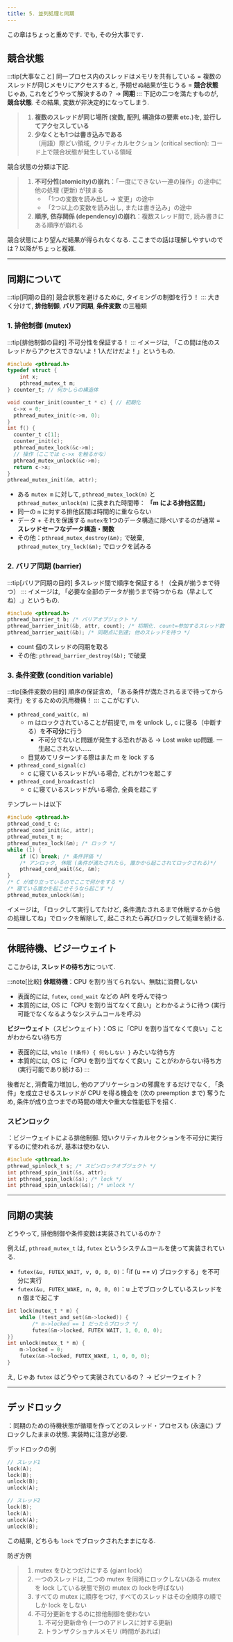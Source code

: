 ```yaml
---
title: 5. 並列処理と同期
---
```


この章はちょっと重めです. でも, その分大事です.

## 競合状態
:::tip[大事なこと]
同一プロセス内のスレッドはメモリを共有している = 複数のスレッドが同じメモリにアクセスすると, 予期せぬ結果が生じうる = **競合状態**  
じゃあ, これをどうやって解決するの？ $\rightarrow$ **同期**
:::
下記の二つを満たすものが, **競合状態**. その結果, 変数が非決定的になってしまう.
> 1. **複数のスレッドが同じ場所 (変数, 配列, 構造体の要素 etc.)を, 並行してアクセスしている**
> 2. **少なくとも1つは書き込みである**  
> （用語）際どい領域, クリティカルセクション (critical section): コード上で競合状態が発生している領域

競合状態の分類は下記.
> 1. **不可分性(atomicity)の崩れ**：「一度にできない一連の操作」の途中に他の処理 (更新) が挟まる
>     - 「1つの変数を読み出し $\rightarrow$ 変更」の途中
>     - 「2つ以上の変数を読み出し, または書き込み」の途中
> 2. **順序, 依存関係 (dependency)の崩れ**：複数スレッド間で, 読み書きにある順序が崩れる

競合状態により望んだ結果が得られなくなる. ここまでの話は理解しやすいのでは？以降がちょっと複雑.

---
## 同期について
:::tip[同期の目的]
競合状態を避けるために, タイミングの制御を行う！
:::
大きく分けて, **排他制御**, **バリア同期**, **条件変数** の三種類

### 1. 排他制御 (mutex)
:::tip[排他制御の目的]
不可分性を保証する！
:::
イメージは, 「この間は他のスレッドからアクセスできないよ！1人だけだよ！」というもの.
```c
#include <pthread.h>
typedef struct {
    int x; 
    pthread_mutex_t m; 
} counter_t; // 何かしらの構造体

void counter_init(counter_t * c) { // 初期化
  c->x = 0;
  pthread_mutex_init(c->m, 0);
}
int f() {
  counter_t c[1];
  counter_init(c);
  pthread_mutex_lock(&c->m);
  // 操作（ここでは c->x を触るかな）
  pthread_mutex_unlock(&c->m);
  return c->x;
} 
pthread_mutex_init(&m, attr);
```
- ある `mutex m` に対して, `pthread_mutex_lock(m)` と `pthread_mutex_unlock(m)`
に挟まれた時間帯： **「m による排他区間」**   
- 同一の `m` に対する排他区間は時間的に重ならない
- データ + それを保護する `mutex`を1つのデータ構造に隠ぺいするのが通常 = **スレッドセーフなデータ構造・関数**
- その他：`pthread_mutex_destroy(&m);` で破棄, `pthread_mutex_try_lock(&m);` でロックを試みる

### 2. バリア同期 (barrier)
:::tip[バリア同期の目的]
多スレッド間で順序を保証する！（全員が揃うまで待つ）
:::
イメージは, 「必要な全部のデータが揃うまで待つからね（早よしてね）.」というもの.
```c
#include <pthread.h>
pthread_barrier_t b; /* バリアオブジェクト */
pthread_barrier_init(&b, attr, count); /* 初期化. count=参加するスレッド数 */
pthread_barrier_wait(&b); /* 同期点に到達; 他のスレッドを待つ */
```
- count 個のスレッドの同期を取る
- その他: `pthread_barrier_destroy(&b);` で破棄

### 3. 条件変数 (condition variable)
:::tip[条件変数の目的]
順序の保証含め, 「ある条件が満たされるまで待ってから実行」をするための汎用機構！
:::
ここがむずい.
- `pthread_cond_wait(c, m)` 
    - m はロックされていることが前提で, m を unlock し, c に寝る（中断する）を**不可分**に行う
        - 不可分でないと問題が発生する恐れがある $\rightarrow$ Lost wake up問題. 一生起こされない……
    - 目覚めてリターンする際はまた m を lock する
- `pthread_cond_signal(c)`
    - c に寝ているスレッドがいる場合, どれか1つを起こす
- `pthread_cond_broadcast(c)`
    - c に寝ているスレッドがいる場合, 全員を起こす
    
テンプレートは以下
```c
#include <pthread.h>
pthread_cond_t c;
pthread_cond_init(&c, attr);
pthread_mutex_t m;
pthread_mutex_lock(&m); /* ロック */
while (1) {
	if (C) break; /* 条件評価 */
    /* アンロック, 休眠 (条件が満たされたら, 誰かから起こされてロックされる)*/
	pthread_cond_wait(&c, &m);
}
/* C が成り立っているのでここで何かをする */
/* 寝ている誰かを起こせそうなら起こす */
pthread_mutex_unlock(&m);
```
イメージは, 「ロックして実行してたけど, 条件満たされるまで休眠するから他の処理してね」でロックを解除して, 起こされたら再びロックして処理を続ける.

---
## 休眠待機、ビジーウェイト
ここからは, **スレッドの待ち方**について.

:::note[比較]
**休眠待機**：CPU を割り当てられない、無駄に消費しない
- 表面的には, `futex`, `cond_wait` などの API を呼んで待つ
- 本質的には, OS に「CPU を割り当てなくて良い」とわかるように待つ (実行可能でなくなるようなシステムコールを呼ぶ)

**ビジーウェイト**（スピンウェイト）：OS に「CPU を割り当てなくて良い」ことがわからない待ち方
- 表面的には, `while (!条件) { 何もしない }` みたいな待ち方
- 本質的には, OS に「CPU を割り当てなくて良い」ことがわからない待ち方 (実行可能であり続ける)
:::

後者だと, 消費電力増加し, 他のアプリケーションの邪魔をするだけでなく, 
「条件」を成立させるスレッドが CPU を得る機会を (次の preemption まで) 奪うため, 条件が成り立つまでの時間の増大や重大な性能低下を招く.

### スピンロック
：ビジーウェイトによる排他制御. 短いクリティカルセクションを不可分に実行するのに使われるが, 基本は使わない. 
```c
#include <pthread.h>
pthread_spinlock_t s; /* スピンロックオブジェクト */
int pthread_spin_init(&s, attr);
int pthread_spin_lock(&s); /* lock */
int pthread_spin_unlock(&s); /* unlock */
```
---
## 同期の実装
どうやって, 排他制御や条件変数は実装されているのか？

例えば, `pthread_mutex_t` は, `futex` というシステムコールを使って実装されている.
- `futex(&u, FUTEX_WAIT, v, 0, 0, 0)`：「if (u == v) ブロックする」を不可分に実行
- `futex(&u, FUTEX_WAKE, n, 0, 0, 0)`：u 上でブロックしているスレッドを n 個まで起こす
```c
int lock(mutex_t * m) {
    while (!test_and_set(&m->locked)) {
        /* m->locked == 1 だったらブロック */
        futex(&m->locked, FUTEX WAIT, 1, 0, 0, 0);
}}
int unlock(mutex_t * m) {
    m->locked = 0;
    futex(&m->locked, FUTEX_WAKE, 1, 0, 0, 0);
}
```
え, じゃあ `futex` はどうやって実装されているの？ $\rightarrow$ ビジーウェイト？

---
## デッドロック
：同期のための待機状態が循環を作ってどのスレッド・プロセスも (永遠に) ブロックしたままの状態. 実装時に注意が必要.

デッドロックの例
```c
// スレッド1
lock(A);
lock(B);
unlock(B);
unlock(A);

// スレッド2
lock(B);
lock(A);
unlock(A);
unlock(B);
```
この結果, どちらも `lock` でブロックされたままになる.

防ぎ方例
> 1. mutex をひとつだけにする (giant lock)
> 2. 一つのスレッドは, 二つの mutex を同時にロックしない(ある mutex を lock している状態で別の mutex の lockを呼ばない)
> 3. すべての mutex に順序をつけ, すべてのスレッドはその全順序の順でしか lock をしない
> 4. 不可分更新をするのに排他制御を使わない
>     1. 不可分更新命令 (一つのアドレスに対する更新)
>     2. トランザクショナルメモリ (時間があれば)